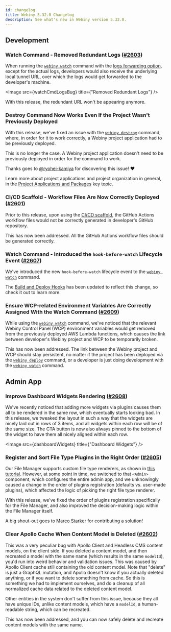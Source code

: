 ```yaml
---
id: changelog
title: Webiny 5.32.0 Changelog
description: See what's new in Webiny version 5.32.0.
---
```



## Development

### Watch Command - Removed Redundant Logs ([#2603](https://github.com/webiny/webiny-js/pull/2603))

When running the [`webiny watch`](/docs/{version}/core-development-concepts/basics/watch-command) command with the [logs forwarding option](/docs/{version}/core-development-concepts/basics/watch-command#enabling-logs-forwarding), except for the actual logs, developers would also receive the underlying local tunnel URL, over which the logs would get forwarded to the developer's machine.

<Image src={watchCmdLogsBug} title={"Removed Redundant Logs"} />

With this release, the redundant URL won't be appearing anymore.

### Destroy Command Now Works Even If the Project Wasn't Previously Deployed

With this release, we've fixed an issue with the [`webiny destroy`](/docs/{version}/infrastructure/basics/destroy-cloud-infrastructure) command, where, in order for it to work correctly, a Webiny project application had to be previously deployed.

This is no longer the case. A Webiny project application doesn't need to be previously deployed in order for the command to work.

Thanks goes to [@ryohei-kamiya](https://github.com/ryohei-kamiya) for discovering this issue! ❤️

<Alert type="info" title="Project Applications">

Learn more about project applications and project organization in general, in the [Project Applications and Packages](../../core-development-concepts/project-organization/project-applications-and-packages) key topic.

</Alert>

### CI/CD Scaffold - Workflow Files Are Now Correctly Deployed ([#2601](https://github.com/webiny/webiny-js/pull/2601))

Prior to this release, upon using the [CI/CD scaffold](/docs/{version}/core-development-concepts/ci-cd/setup), the GitHub Actions workflow files would not be correctly generated in developer's GitHub repository.

This has now been addressed. All the GitHub Actions workflow files should be generated correctly.

### Watch Command - Introduced the `hook-before-watch` Lifecycle Event ([#2607](https://github.com/webiny/webiny-js/pull/2607))

We've introduced the new `hook-before-watch` lifecycle event to the [`webiny watch`](/docs/{version}/core-development-concepts/basics/watch-command) command.

The [Build and Deploy Hooks](/docs/{version}/infrastructure/basics/build-and-deploy-hooks) has been updated to reflect this change, so check it out to learn more.

### Ensure WCP-related Environment Variables Are Correctly Assigned With the Watch Command ([#2609](https://github.com/webiny/webiny-js/pull/2609))

While using the [`webiny watch`](/docs/{version}/core-development-concepts/basics/watch-command) command, we've noticed that the relevant Webiny Control Panel (WCP) environment variables would get removed from the previously deployed AWS Lambda functions, which causes the link between developer's Webiny project and WCP to be temporarily broken.

This has now been addressed. The link between the Webiny project and WCP should stay persistent, no matter if the project has been deployed via the [`webiny deploy`](/docs/{version}/core-development-concepts/basics/project-deployment) command, or a developer is just doing development with the [`webiny watch`](/docs/{version}/core-development-concepts/basics/watch-command) command.

## Admin App

### Improve Dashboard Widgets Rendering ([#2608](https://github.com/webiny/webiny-js/pull/2608))

We've recently noticed that adding more widgets via plugins causes them all to be rendered in the same row, which eventually starts looking bad. In this release, we tweaked the layout in such a way that the widgets are nicely laid out in rows of 3 items, and all widgets within each row will be of the same size. The CTA button is now also always pinned to the bottom of the widget to have them all nicely aligned within each row.

<Image src={dashboardWidgets} title={"Dashboard Widgets"} />

### Register and Sort File Type Plugins in the Right Order ([#2605](https://github.com/webiny/webiny-js/pull/2605))

Our File Manager supports custom file type renderers, as shown in [this tutorial](/docs/{version}/file-manager/extending/create-a-file-type-plugin). However, at some point in time, we switched to that `<Admin>` component, which configures the entire admin app, and we unknowingly caused a change in the order of plugins registration (defaults vs. user-made plugins), which affected the logic of picking the right file type renderer.

With this release, we've fixed the order of plugins registration specifically for the File Manager, and also improved the decision-making logic within the File Manager itself.

A big shout-out goes to [Marco Starker](https://github.com/DasRed) for contributing a solution!

### Clear Apollo Cache When Content Model is Deleted ([#2602](https://github.com/webiny/webiny-js/pull/2602))

This was a very peculiar bug with Apollo Client and Headless CMS content models, on the client side. If you deleted a content model, and then recreated a model with the same name (which results in the same `modelId`), you'd run into weird behavior and validation issues. This was caused by Apollo Client cache still containing the old content model. Note that "delete" is just a GraphQL mutation, and Apollo doesn't know if you actually deleted anything, or if you want to delete something from cache. So this is something we had to implement ourselves, and do a cleanup of all normalized cache data related to the deleted content model.

Other entities in the system don't suffer from this issue, because they all have unique IDs, unlike content models, which have a `modelId`, a human-readable string, which can be recreated.

This has now been addressed, and you can now safely delete and recreate content models with the same name.
